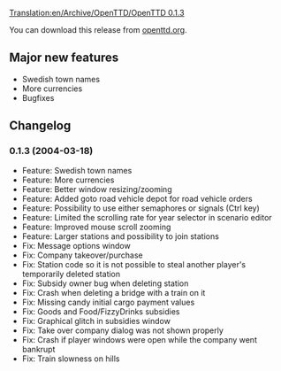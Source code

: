 [[Translation:en/Archive/OpenTTD/OpenTTD 0.1.3]]

{{en/OTTDVersions}}
{{en/release|prev=OpenTTD 0.1.2|next=OpenTTD 0.1.4|date=2004-03-18}}

You can download this release from [http://www.openttd.org/download-stable/0.1.3 openttd.org].

==Major new features==
* Swedish town names
* More currencies
* Bugfixes

==Changelog==
===0.1.3 (2004-03-18)===
* Feature: Swedish town names
* Feature: More currencies
* Feature: Better window resizing/zooming
* Feature: Added goto road vehicle depot for road vehicle orders
* Feature: Possibility to use either semaphores or signals (Ctrl key)
* Feature: Limited the scrolling rate for year selector in scenario editor
* Feature: Improved mouse scroll zooming
* Feature: Larger stations and possibility to join stations
* Fix: Message options window
* Fix: Company takeover/purchase
* Fix: Station code so it is not possible to steal another player's temporarily deleted station
* Fix: Subsidy owner bug when deleting station
* Fix: Crash when deleting a bridge with a train on it
* Fix: Missing candy initial cargo payment values
* Fix: Goods and Food/FizzyDrinks subsidies
* Fix: Graphical glitch in subsidies window
* Fix: Take over company dialog was not shown properly
* Fix: Crash if player windows were open while the company went bankrupt
* Fix: Train slowness on hills